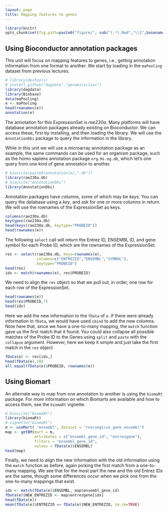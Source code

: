 ```yaml
---
layout: page
title: Mapping features to genes
---
```


```r
library(knitr)
opts_chunk$set(fig.path=paste0("figure/", sub("(.*).Rmd","\\1",basename(knitr:::knit_concord$get('infile'))), "-"))
```

## Using Bioconductor annotation packages

This unit will focus on mapping features to genes, i.e., getting annotation information from one format to another. We start by loading in the `maPooling` dataset from previous lectures.

```r
# library(devtools)
# install_github("dagdata","genomicsclass")
library(dagdata)
library(Biobase)
data(maPooling)
e <- maPooling
head(rownames(e))
annotation(e)
```

The annotation for this ExpressionSet is *rae230a*. Many platforms will have database annotation packages already existing on Bioconductor. We can access these, first by installing, and then loading the library. We will use the `AnnotationDbi` package to query the information in the library.

While in this unit we will use a microarray annotation package as an example, the same commands can be used for an organism package, such as the homo sapiens annotation package `org.Hs.eg.db`, which let's one query from one kind of gene annotation to another.

```r
# biocLite(paste0(annotation(e),".db"))
library(rae230a.db)
# biocLite("AnnotationDbi")
library(AnnotationDbi)
```

Annotation packages have *columns*, some of which may be *keys*. You can query the database using a *key*, and ask for one or more *columns* in return. We will use the rownames of the ExpressionSet as keys.

```r
columns(rae230a.db)
keytypes(rae230a.db)
head(keys(rae230a.db, keytype="PROBEID"))
head(rownames(e))
```

The following `select` call will return the Entrez ID, ENSEMBL ID, and gene symbol for each Probe ID, which are the rownames of the ExpressionSet.

```r
res <- select(rae230a.db, keys=rownames(e),
              columns=c("ENTREZID","ENSEMBL","SYMBOL"), 
              keytype="PROBEID")
head(res)
idx <- match(rownames(e), res$PROBEID)
```

We need to align the `res` object so that we pull out, in order, one row for each row of the ExpressionSet.

```r
head(rownames(e))
head(res$PROBEID,7)
head(idx)
```

Here we add the new information to the `fData` of `e`. If there were already information in `fData`, we would have used `cbind` to add the new columns. Note here that, since we have a one-to-many mapping, the `match` function gave us the first match that it found. You could also collapse all possible matches of the Probe ID to the Genes using `split` and `paste` with the `collapse` argument. However, here we keep it simple and just take the first match in the `res` object.

```r
fData(e) <- res[idx,]
head(fData(e),10)
all.equal(fData(e)$PROBEID, rownames(e))
```

## Using Biomart

An alternate way to map from one annotation to another is using the `biomaRt` package. For more information on which Biomarts are available and how to access them, see the `biomaRt` vignette.

```r
# biocLite("biomaRt")
library(biomaRt)
# vignette("biomaRt")
m <- useMart( "ensembl", dataset = "rnorvegicus_gene_ensembl")
map <- getBM(mart = m,
             attributes = c("ensembl_gene_id", "entrezgene"), 
             filters = "ensembl_gene_id", 
             values = fData(e)$ENSEMBL)
head(map)
```

Finally, we need to align the new information with the old information using the `match` function as before, again picking the first match from a one-to-many mapping. We see that for the most part the new and the old Entrez IDs are the same, though some differences occur when we pick one from the one-to-many mappings that exist.


```r
idx <- match(fData(e)$ENSEMBL, map$ensembl_gene_id)
fData(e)$NEW_ENTREZID <- map$entrezgene[idx]
head(fData(e))
mean(fData(e)$ENTREZID == fData(e)$NEW_ENTREZID, na.rm=TRUE)
```

